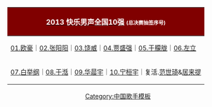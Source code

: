 <center>
{|id="toc" style="margin: 0 auto" 
|-
! style="background:maroon; color:white" | [[2013快乐男声|<font color="white">2013 快乐男声全国10强</font>]] <span style="font-size:72%;">(总决赛抽签序号)</span>
|-
| style="font-size:90%;" | [[欧豪|01.欧豪]]｜[[张阳阳|02.张阳阳]]｜[[饶威|03.饶威]]｜[[贾盛强|04.贾盛强]]｜[[于朦胧|05.于朦胧]]｜[[左立|06.左立]]
|-
| style="font-size:90%;" | [[白举纲|07.白举纲]]｜[[于湉|08.于湉]]｜[[华晨宇|09.华晨宇]]｜[[宁桓宇|10.宁桓宇]]｜复活.[[范世琦]]&[[居来提]]
|}
<noinclude>
[[Category:中国歌手模板]]
</noinclude>